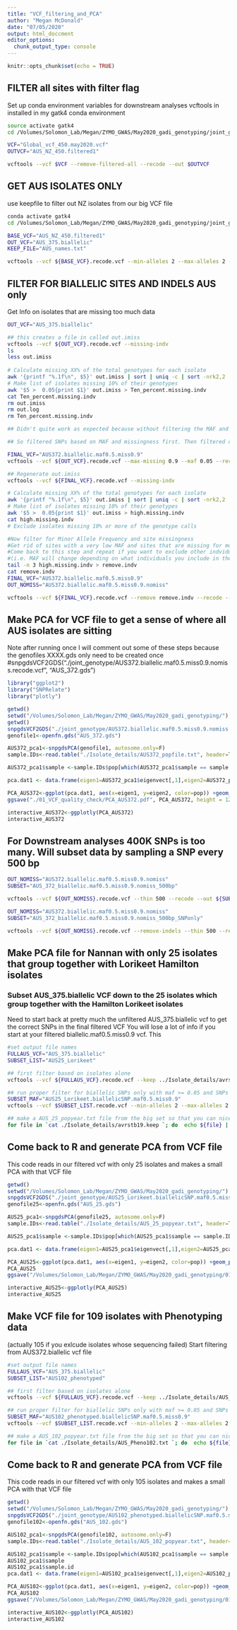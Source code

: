 ```yaml
---
title: "VCF_filtering_and_PCA"
author: "Megan McDonald"
date: "07/05/2020"
output: html_doccment
editor_options: 
  chunk_output_type: console
---
```


```r
knitr::opts_chunk$set(echo = TRUE)
```

## FILTER all sites with filter flag
Set up conda environment variables for downstream analyses
vcftools in installed in my gatk4 conda environment

```bash
source activate gatk4
cd /Volumes/Solomon_Lab/Megan/ZYMO_GWAS/May2020_gadi_genotyping/joint_genotype/

VCF="Global_vcf_450.may2020.vcf"
OUTVCF="AUS_NZ_450.filtered1"

vcftools --vcf $VCF --remove-filtered-all --recode --out $OUTVCF

```

## GET AUS ISOLATES ONLY
use keepfile to filter out NZ isolates from our big VCF file
```bash
conda activate gatk4
cd /Volumes/Solomon_Lab/Megan/ZYMO_GWAS/May2020_gadi_genotyping/joint_genotype/

BASE_VCF="AUS_NZ_450.filtered1"
OUT_VCF="AUS_375.biallelic"
KEEP_FILE="AUS_names.txt"

vcftools --vcf ${BASE_VCF}.recode.vcf --min-alleles 2 --max-alleles 2 --keep ${KEEP_FILE} --recode --out ${OUT_VCF}

```

## FILTER FOR BIALLELIC SITES AND INDELS AUS only
Get Info on isolates that are missing too much data
```bash
OUT_VCF="AUS_375.biallelic"

## this creates a file in called out.imiss 
vcftools --vcf ${OUT_VCF}.recode.vcf --missing-indv
ls
less out.imiss
 
# Calculate missing XX% of the total genotypes for each isolate
awk '{printf "%.1f\n", $5}' out.imiss | sort | uniq -c | sort -nrk2,2
# Make list of isolates missing 10% of their genotypes
awk '$5 >  0.05{print $1}' out.imiss > Ten_percent.missing.indv
cat Ten_percent.missing.indv
rm out.imiss
rm out.log
rm Ten_percent.missing.indv

## Didn't quite work as expected because without filtering the MAF and MISSING SNPs first then there are too many isolates with missing data

## So filtered SNPs based on MAF and missingness first. Then filtered out isolates with too much missing data (WAI1857, WAI1881, WAI1883)

FINAL_VCF="AUS372.biallelic.maf0.5.miss0.9"
vcftools --vcf ${OUT_VCF}.recode.vcf --max-missing 0.9 --maf 0.05 --recode --out ${FINAL_VCF}

## Regenerate out.imiss
vcftools --vcf ${FINAL_VCF}.recode.vcf --missing-indv

# Calculate missing XX% of the total genotypes for each isolate
awk '{printf "%.1f\n", $5}' out.imiss | sort | uniq -c | sort -nrk2,2
# Make list of isolates missing 10% of their genotypes
awk '$5 >  0.05{print $1}' out.imiss > high.missing.indv
cat high.missing.indv
# Exclude isolates missing 10% or more of the genotype calls

#Now filter for Minor Allele Frequency and site missingness
#Get rid of sites with a very low MAF and sites that are missing for most of the samples
#Come back to this step and repeat if you want to exclude other indviduals 
#(i.e. MAF will change depending on what individuals you include in the analysis)
tail -n 3 high.missing.indv > remove.indv
cat remove.indv
FINAL_VCF="AUS372.biallelic.maf0.5.miss0.9"
OUT_NOMISS="AUS372.biallelic.maf0.5.miss0.9.nomiss"

vcftools --vcf ${FINAL_VCF}.recode.vcf --remove remove.indv --recode --out ${OUT_NOMISS}

```

## Make PCA for VCF file to get a sense of where all AUS isolates are sitting
Note after running once I will comment out some of these steps because the genofiles XXXX.gds only need to be created once
#snpgdsVCF2GDS("./joint_genotype/AUS372.biallelic.maf0.5.miss0.9.nomiss.recode.vcf", "AUS_372.gds")
```r
library("ggplot2")
library("SNPRelate")
library("plotly")
```

```r
getwd()
setwd("/Volumes/Solomon_Lab/Megan/ZYMO_GWAS/May2020_gadi_genotyping/")
getwd()
snpgdsVCF2GDS("./joint_genotype/AUS372.biallelic.maf0.5.miss0.9.nomiss.recode.vcf", "AUS_372.gds")
genofile1<-openfn.gds("AUS_372.gds")

AUS372_pca1<-snpgdsPCA(genofile1, autosome.only=F)
sample.IDs<-read.table("./Isolate_details/AUS372_popfile.txt", header=T)

AUS372_pca1$sample <-sample.IDs$pop[which(AUS372_pca1$sample == sample.IDs$sample)]

pca.dat1 <- data.frame(eigen1=AUS372_pca1$eigenvect[,1],eigen2=AUS372_pca1$eigenvect[,2], pop=AUS372_pca1$sample, samplename=AUS372_pca1$sample.id)

PCA_AUS372<-ggplot(pca.dat1, aes(x=eigen1, y=eigen2, color=pop)) +geom_point(size=0.01)+ geom_text(aes(label=samplename),position = "jitter")+theme(legend.position = "None")
ggsave("./01_VCF_quality_check/PCA_AUS372.pdf", PCA_AUS372, height = 12,width=16,dpi=300,units = "cm")

interactive_AUS372<-ggplotly(PCA_AUS372)
interactive_AUS372

```

## For Downstream analyses 400K SNPs is too many. Will subset data by sampling a SNP every 500 bp
```bash
OUT_NOMISS="AUS372.biallelic.maf0.5.miss0.9.nomiss"
SUBSET="AUS_372_biallelic.maf0.5.miss0.9.nomiss_500bp"

vcftools --vcf ${OUT_NOMISS}.recode.vcf --thin 500 --recode --out ${SUBSET}

```


```bash
OUT_NOMISS="AUS372.biallelic.maf0.5.miss0.9.nomiss"
SUBSET="AUS_372_biallelic.maf0.5.miss0.9.nomiss_500bp_SNPonly"

vcftools --vcf ${OUT_NOMISS}.recode.vcf --remove-indels --thin 500 --recode --out ${SUBSET}
```

## Make PCA file for Nannan with only 25 isolates that group together with Lorikeet Hamilton isolates
### Subset AUS_375.biallelic VCF down to the 25 isolates which group together with the Hamilton Lorikeet isolates

Need to start back at pretty much the unfiltered AUS_375.biallelic vcf to get the correct SNPs in the final filtered VCF
You will lose a lot of info if you start at your filtered biallelic.maf0.5.miss0.9 vcf.
This
```bash
#set output file names
FULLAUS_VCF="AUS_375.biallelic"
SUBSET_LIST="AUS25_Lorikeet"

## first filter based on isolates alone
vcftools --vcf ${FULLAUS_VCF}.recode.vcf --keep ../Isolate_details/avrstb19.keep --recode --out ${SUBSET_LIST}

## run proper filter for biallelic SNPs only with maf >= 0.05 and SNPs not missing in >90% of isolates
SUBSET_MAF="AUS25_Lorikeet.biallelicSNP.maf0.5.miss0.9"
vcftools --vcf $SUBSET_LIST.recode.vcf --min-alleles 2 --max-alleles 2 --maf 0.05 --max-missing 0.9 --recode --out $SUBSET_MAF

## make a AUS_25_popyear.txt file from the big set so that you can nicely plot population in PCA below
for file in `cat ./Isolate_details/avrstb19.keep `; do  echo ${file} | grep -f /dev/stdin ./Isolate_details/AUS372_popfile.txt >> ./Isolate_details/AUS_25_popyear.txt; done

```

## Come back to R and generate PCA from VCF file
This code reads in our filtered vcf with only 25 isolates and makes a small PCA with that VCF file

```r
getwd()
setwd("/Volumes/Solomon_Lab/Megan/ZYMO_GWAS/May2020_gadi_genotyping/")
snpgdsVCF2GDS("./joint_genotype/AUS25_Lorikeet.biallelicSNP.maf0.5.miss0.9.recode.vcf", "AUS_25.gds")
genofile25<-openfn.gds("AUS_25.gds")

AUS25_pca1<-snpgdsPCA(genofile25, autosome.only=F)
sample.IDs<-read.table("./Isolate_details/AUS_25_popyear.txt", header=T)

AUS25_pca1$sample <-sample.IDs$pop[which(AUS25_pca1$sample == sample.IDs$sample)]

pca.dat1 <- data.frame(eigen1=AUS25_pca1$eigenvect[,1],eigen2=AUS25_pca1$eigenvect[,2], pop=AUS25_pca1$sample, samplename=AUS25_pca1$sample.id)

PCA_AUS25<-ggplot(pca.dat1, aes(x=eigen1, y=eigen2, color=pop)) +geom_point(size=0.01)+ geom_text(aes(label=samplename))
PCA_AUS25
ggsave("/Volumes/Solomon_Lab/Megan/ZYMO_GWAS/May2020_gadi_genotyping/01_VCF_quality_check/PCA_AUS25.pdf", PCA_AUS25, height = 12,width=16,dpi=300,units = "cm")

interactive_AUS25<-ggplotly(PCA_AUS25)
interactive_AUS25
```

## Make VCF file for 109 isolates with Phenotyping data
(actually 105 if you exlcude isolates whose sequencing failed)
Start filtering from AUS372.biallelic vcf file

```bash
#set output file names
FULLAUS_VCF="AUS_375.biallelic"
SUBSET_LIST="AUS102_phenotyped"

## first filter based on isolates alone
vcftools --vcf ${FULLAUS_VCF}.recode.vcf --keep ../Isolate_details/AUS_Pheno102.txt --recode --out ${SUBSET_LIST}

## run proper filter for biallelic SNPs only with maf >= 0.05 and SNPs not missing in >90% of isolates
SUBSET_MAF="AUS102_phenotyped.biallelicSNP.maf0.5.miss0.9"
vcftools --vcf $SUBSET_LIST.recode.vcf --min-alleles 2 --max-alleles 2 --maf 0.05 --max-missing 0.9 --recode --out $SUBSET_MAF

## make a AUS_102_popyear.txt file from the big set so that you can nicely plot population in PCA below
for file in `cat ./Isolate_details/AUS_Pheno102.txt `; do  echo ${file} | grep -f /dev/stdin ./Isolate_details/AUS372_popfile.txt >> ./Isolate_details/AUS_102_popyear.txt; done
```

## Come back to R and generate PCA from VCF file
This code reads in our filtered vcf with only 105 isolates and makes a small PCA with that VCF file

```r
getwd()
setwd("/Volumes/Solomon_Lab/Megan/ZYMO_GWAS/May2020_gadi_genotyping/")
snpgdsVCF2GDS("./joint_genotype/AUS102_phenotyped.biallelicSNP.maf0.5.miss0.9.recode.vcf", "AUS_102.gds")
genofile102<-openfn.gds("AUS_102.gds")

AUS102_pca1<-snpgdsPCA(genofile102, autosome.only=F)
sample.IDs<-read.table("./Isolate_details/AUS_102_popyear.txt", header=T)

AUS102_pca1$sample <-sample.IDs$pop[which(AUS102_pca1$sample == sample.IDs$sample)]
AUS102_pca1$sample
AUS102_pca1$sample.id
pca.dat1 <- data.frame(eigen1=AUS102_pca1$eigenvect[,1],eigen2=AUS102_pca1$eigenvect[,2], pop=AUS102_pca1$sample, samplename=AUS102_pca1$sample.id)

PCA_AUS102<-ggplot(pca.dat1, aes(x=eigen1, y=eigen2, color=pop)) +geom_point(size=0.01)+ geom_text(aes(label=samplename))
PCA_AUS102
ggsave("/Volumes/Solomon_Lab/Megan/ZYMO_GWAS/May2020_gadi_genotyping/01_VCF_quality_check/PCA_AUS102.pdf", PCA_AUS102, height = 12,width=16,dpi=300,units = "cm")

interactive_AUS102<-ggplotly(PCA_AUS102)
interactive_AUS102
```